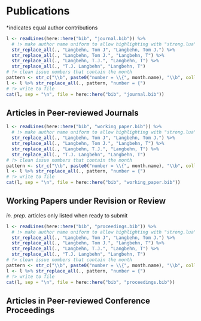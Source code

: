 # Publications

*indicates equal author contributions

```r
l <- readLines(here::here("bib", "journal.bib")) %>%
  # !> make author name uniform to allow highlighting with "strong.lua"
  str_replace_all(., "Langbehn, Tom J", "Langbehn, Tom J.") %>%
  str_replace_all(., "Langbehn, Tom J.", "Langbehn, T") %>%
  str_replace_all(., "Langbehn, T.J.", "Langbehn, T") %>%
  str_replace_all(., "T.J. Langbehn", "Langbehn, T")
# !> clean issue numbers that contain the month
pattern <- str_c("\\b", paste0("number = \\{", month.name), "\\b", collapse = "|")
l <- l %>% str_replace_all(., pattern, "number = {")
# !> write to file
cat(l, sep = "\n", file = here::here("bib", "journal.bib"))
```

## Articles in Peer-reviewed Journals

\begingroup
\setlength{\parindent}{-0.5in}
\setlength{\leftskip}{0.5in}

::: {#refs_journals}
:::

\endgroup





```r
l <- readLines(here::here("bib", "working_paper.bib")) %>%
  # !> make author name uniform to allow highlighting with "strong.lua"
  str_replace_all(., "Langbehn, Tom J", "Langbehn, Tom J.") %>%
  str_replace_all(., "Langbehn, Tom J.", "Langbehn, T") %>%
  str_replace_all(., "Langbehn, T.J.", "Langbehn, T") %>%
  str_replace_all(., "T.J. Langbehn", "Langbehn, T")
# !> clean issue numbers that contain the month
pattern <- str_c("\\b", paste0("number = \\{", month.name), "\\b", collapse = "|")
l <- l %>% str_replace_all(., pattern, "number = {")
# !> write to file
cat(l, sep = "\n", file = here::here("bib", "working_paper.bib"))
```

## Working Papers under Revision or Review
*in. prep.*  articles only listed when ready to submit

\begingroup
\setlength{\parindent}{-0.5in}
\setlength{\leftskip}{0.5in}

::: {#refs_working_paper}
:::

\endgroup




```r
l <- readLines(here::here("bib", "proceedings.bib")) %>%
  # !> make author name uniform to allow highlighting with "strong.lua"
  str_replace_all(., "Langbehn, Tom J", "Langbehn, Tom J.") %>%
  str_replace_all(., "Langbehn, Tom J.", "Langbehn, T") %>%
  str_replace_all(., "Langbehn, T.J.", "Langbehn, T") %>%
  str_replace_all(., "T.J. Langbehn", "Langbehn, T")
# !> clean issue numbers that contain the month
pattern <- str_c("\\b", paste0("number = \\{", month.name), "\\b", collapse = "|")
l <- l %>% str_replace_all(., pattern, "number = {")
# !> write to file
cat(l, sep = "\n", file = here::here("bib", "proceedings.bib"))
```

## Articles in Peer-reviewed Conference Proceedings

\begingroup
\setlength{\parindent}{-0.5in}
\setlength{\leftskip}{0.5in}

::: {#refs_proceedings}
:::

\endgroup


